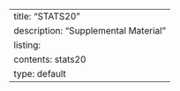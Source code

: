---
title: "STATS20"
description: "Supplemental Material"
listing:
  contents: stats20
  type: default
---